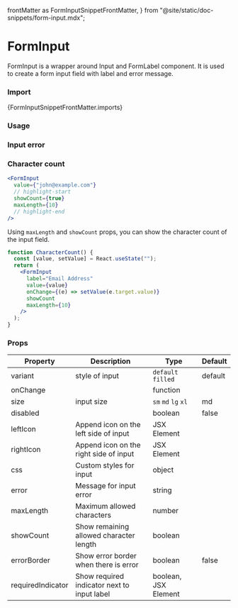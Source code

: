   frontMatter as FormInputSnippetFrontMatter,
} from "@site/static/doc-snippets/form-input.mdx";

# FormInput

FormInput is a wrapper around Input and FormLabel component. It is used to create a form input field with label and error message.

### Import

<CodeBlock language="jsx">{FormInputSnippetFrontMatter.imports}</CodeBlock>

### Usage

<FormInputSnippet />

### Input error

<FormInputErrorSnippet />

### Character count

```jsx
<FormInput
  value={"john@example.com"}
  // highlight-start
  showCount={true}
  maxLength={10}
  // highlight-end
/>
```

Using `maxLength` and `showCount` props, you can show the character count of the input field.

<PlaygroundLink name="form-input-charlength" block />

```jsx live
function CharacterCount() {
  const [value, setValue] = React.useState("");
  return (
    <FormInput
      label="Email Address"
      value={value}
      onChange={(e) => setValue(e.target.value)}
      showCount
      maxLength={10}
    />
  );
}
```

### Props

| Property          | Description                                 | Type                 | Default |
| ----------------- | ------------------------------------------- | -------------------- | ------- |
| variant           | style of input                              | `default` `filled`   | default |
| onChange          |                                             | function             |         |
| size              | input size                                  | `sm` `md` `lg` `xl`  | md      |
| disabled          |                                             | boolean              | false   |
| leftIcon          | Append icon on the left side of input       | JSX Element          |         |
| rightIcon         | Append icon on the right side of input      | JSX Element          |         |
| css               | Custom styles for input                     | object               |         |
| error             | Message for input error                     | string               |         |
| maxLength         | Maximum allowed characters                  | number               |         |
| showCount         | Show remaining allowed character length     | boolean              |         |
| errorBorder       | Show error border when there is error       | boolean              | false   |
| requiredIndicator | Show required indicator next to input label | boolean, JSX Element |         |
